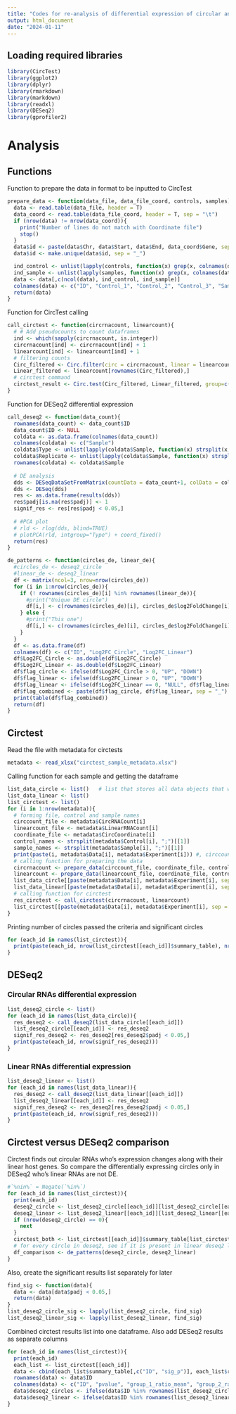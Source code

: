 ```yaml
---
title: "Codes for re-analysis of differential expression of circular and linear RNAs using Circtest"
output: html_document
date: "2024-01-11"
---
```


## Loading required libraries

```r
library(CircTest)
library(ggplot2)
library(dplyr)
library(rmarkdown)
library(markdown)
library(readxl)
library(DESeq2)
library(gprofiler2)
```

# Analysis
## Functions

Function to prepare the data in format to be inputted to CircTest
```r
prepare_data <- function(data_file, data_file_coord, controls, samples){
  data <- read.table(data_file, header = T)
  data_coord <- read.table(data_file_coord, header = T, sep = "\t")
  if (nrow(data) != nrow(data_coord)){
    print("Number of lines do not match with Coordinate file")
    stop()
  }
  data$id <- paste(data$Chr, data$Start, data$End, data_coord$Gene, sep = "_")
  data$id <- make.unique(data$id, sep = "_")

  ind_control <- unlist(lapply(controls, function(x) grep(x, colnames(data))))
  ind_sample <- unlist(lapply(samples, function(x) grep(x, colnames(data))))
  data <- data[,c(ncol(data), ind_control, ind_sample)]
  colnames(data) <- c("ID", "Control_1", "Control_2", "Control_3", "Sample_1", "Sample_2", "Sample_3")
  return(data)
}
```

Function for CircTest calling
```r
call_circtest <- function(circrnacount, linearcount){
  # # Add pseudocounts to count dataframes
  ind <- which(sapply(circrnacount, is.integer))
  circrnacount[ind] <- circrnacount[ind] + 1
  linearcount[ind] <- linearcount[ind] + 1
  # filtering counts
  Circ_filtered <- Circ.filter(circ = circrnacount, linear = linearcount, Nreplicates = 3, filter.sample = 3, filter.count = 5, percentage = 0.01, circle_description = 1)
  Linear_filtered <- linearcount[rownames(Circ_filtered),]
  # circtest command
  circtest_result <- Circ.test(Circ_filtered, Linear_filtered, group=c(rep(1,3),rep(2,3)), circle_description = 1, alpha = 1)
}
```

Function for DESeq2 differential expression
```r
call_deseq2 <- function(data_count){
  rownames(data_count) <- data_count$ID
  data_count$ID <- NULL
  coldata <- as.data.frame(colnames(data_count))
  colnames(coldata) <- c("Sample")
  coldata$Type <- unlist(lapply(coldata$Sample, function(x) strsplit(x, "_")[[1]][1]))
  coldata$Replicate <- unlist(lapply(coldata$Sample, function(x) strsplit(x, "_")[[1]][2]))
  rownames(coldata) <- coldata$Sample
  
  # DE analysis
  dds <- DESeqDataSetFromMatrix(countData = data_count+1, colData = coldata, design = ~ Type)
  dds <- DESeq(dds)
  res <- as.data.frame(results(dds))
  res$padj[is.na(res$padj)] <- 1 
  signif_res <- res[res$padj < 0.05,]
  
  # #PCA plot
  # rld <- rlog(dds, blind=TRUE)
  # plotPCA(rld, intgroup="Type") + coord_fixed()
  return(res)
}
```

```r
de_patterns <- function(circles_de, linear_de){
  #circles_de <- deseq2_circle
  #linear_de <- deseq2_linear
  df <- matrix(ncol=3, nrow=nrow(circles_de))
  for (i in 1:nrow(circles_de)){
    if (! rownames(circles_de)[i] %in% rownames(linear_de)){
      #print("Unique DE circle")
      df[i,] <- c(rownames(circles_de)[i], circles_de$log2FoldChange[i], 0)
    } else {
      #print("This one")
      df[i,] <- c(rownames(circles_de)[i], circles_de$log2FoldChange[i], linear_de$log2FoldChange[rownames(linear_de) %in% rownames(circles_de)[i]])
    }
  }
  df <- as.data.frame(df)
  colnames(df) <- c("ID", "Log2FC_Circle", "Log2FC_Linear")
  df$Log2FC_Circle <- as.double(df$Log2FC_Circle)
  df$Log2FC_Linear <- as.double(df$Log2FC_Linear)
  df$flag_circle <- ifelse(df$Log2FC_Circle > 0, "UP", "DOWN")
  df$flag_linear <- ifelse(df$Log2FC_Linear > 0, "UP", "DOWN")
  df$flag_linear <- ifelse(df$Log2FC_Linear == 0, "NULL", df$flag_linear)
  df$flag_combined <- paste(df$flag_circle, df$flag_linear, sep = "_")
  print(table(df$flag_combined))
  return(df)
}
```

## Circtest
Read the file with metadata for circtests
```r
metadata <- read_xlsx("circtest_sample_metadata.xlsx")
```

Calling function for each sample and getting the dataframe
```r
list_data_circle <- list()   # list that stores all data objects that will be used for circtest and deseq2
list_data_linear <- list()
list_circtest <- list()
for (i in 1:nrow(metadata)){
  # forming file, control and sample names
  circcount_file <- metadata$CircRNACount[i]
  linearcount_file <- metadata$LinearRNACount[i]
  coordinate_file <- metadata$CircCoordinate[i]
  control_names <- strsplit(metadata$Control[i], ";")[[1]]
  sample_names <- strsplit(metadata$Sample[i], ";")[[1]]
  print(paste(i, metadata$Data[i], metadata$Experiment[i])) #, circcount_file, linearcount_file))
  # calling function for preparing the data
  circrnacount <- prepare_data(circcount_file, coordinate_file, control_names, sample_names)
  linearcount <- prepare_data(linearcount_file, coordinate_file, control_names, sample_names)
  list_data_circle[[paste(metadata$Data[i], metadata$Experiment[i], sep = "__")]] <- circrnacount
  list_data_linear[[paste(metadata$Data[i], metadata$Experiment[i], sep = "__")]] <- linearcount
  # calling function for circtest 
  res_circtest <- call_circtest(circrnacount, linearcount)
  list_circtest[[paste(metadata$Data[i], metadata$Experiment[i], sep = "__")]] <- res_circtest
}
```

Printing number of circles passed the criteria and significant circles
```r
for (each_id in names(list_circtest)){
  print(paste(each_id, nrow(list_circtest[[each_id]]$summary_table), nrow(list_circtest[[each_id]]$summary_table[list_circtest[[each_id]]$summary_table$sig_p < 0.05,])))
}
```

## DESeq2
### Circular RNAs differential expression
```r
list_deseq2_circle <- list()
for (each_id in names(list_data_circle)){
  res_deseq2 <- call_deseq2(list_data_circle[[each_id]])
  list_deseq2_circle[[each_id]] <- res_deseq2
  signif_res_deseq2 <- res_deseq2[res_deseq2$padj < 0.05,]
  print(paste(each_id, nrow(signif_res_deseq2)))
}
```

### Linear RNAs differential expression
```r
list_deseq2_linear <- list()
for (each_id in names(list_data_linear)){
  res_deseq2 <- call_deseq2(list_data_linear[[each_id]])
  list_deseq2_linear[[each_id]] <- res_deseq2
  signif_res_deseq2 <- res_deseq2[res_deseq2$padj < 0.05,]
  print(paste(each_id, nrow(signif_res_deseq2)))
}
```

## Circtest versus DESeq2 comparison
Circtest finds out circular RNAs who's expression changes along with their linear host genes. So compare the differentially expressing circles only in DESeq2 who's linear RNAs are not DE.
```r
#`%nin%` = Negate(`%in%`)
for (each_id in names(list_circtest)){
  print(each_id)
  deseq2_circle <- list_deseq2_circle[[each_id]][list_deseq2_circle[[each_id]]$padj < 0.05,]
  deseq2_linear <- list_deseq2_linear[[each_id]][list_deseq2_linear[[each_id]]$padj < 0.05,]
  if (nrow(deseq2_circle) == 0){
    next
  }
  circtest_both <- list_circtest[[each_id]]$summary_table[list_circtest[[each_id]]$summary_table$sig_p < 0.05,]
  # for every circle in deseq2, see if it is present in linear deseq2 list and see the log2FC enrichment
  df_comparison <- de_patterns(deseq2_circle, deseq2_linear)
}
```

Also, create the significant results list separately for later
```r
find_sig <- function(data){
  data <- data[data$padj < 0.05,]
  return(data)
}
list_deseq2_circle_sig <- lapply(list_deseq2_circle, find_sig)
list_deseq2_linear_sig <- lapply(list_deseq2_linear, find_sig)
```


Combined circtest results list into one dataframe. Also add DESeq2 results as separate columns
```r
for (each_id in names(list_circtest)){
  print(each_id)
  each_list <- list_circtest[[each_id]]
  data <- cbind(each_list$summary_table[,c("ID", "sig_p")], each_list$ratios)
  rownames(data) <- data$ID
  colnames(data) <- c("ID", "pvalue", "group_1_ratio_mean", "group_2_ratio_mean")
  data$deseq2_circles <- ifelse(data$ID %in% rownames(list_deseq2_circle_sig[[each_id]]), TRUE, FALSE)
  data$deseq2_linear <- ifelse(data$ID %in% rownames(list_deseq2_linear_sig[[each_id]]), TRUE, FALSE)
}
```
